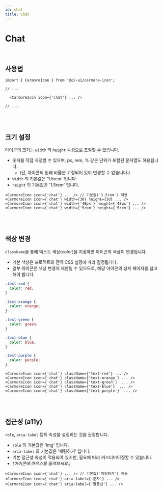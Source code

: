 ```yaml
---
id: chat
title: Chat
---
```




# Chat

<br />

<BorderBox>
  <CarmoreIcon className={'textPrimaryLight'} icon={'chat'} width={'15rem'} height={'15rem'} />
</BorderBox>

## 사용법

```tsx
import { CarmoreIcon } from '@o2-ui/carmore-icon';

// ...

  <CarmoreIcon icon={'chat'} ... />

// ...
```

<br />
<br />

## 크기 설정

아이콘의 크기는 `width` 와 `height` 속성으로 조절할 수 있습니다.

- 숫자를 직접 지정할 수 있으며, px, rem, % 같은 단위가 포함된 문자열도 허용됩니다.
  - (단, 아이콘의 원래 비율은 고정되어 있어 변경할 수 없습니다.)
- `width` 의 기본값은 '1.5rem' 입니다.
- `height` 의 기본값은 '1.5rem' 입니다.

<BorderBox>
  <Flex direction={'row'} gap={'2rem'} alignItems={'center'} justifyContent={'center'}>
    <CarmoreIcon className={'textPrimary'} icon={'chat'} />
    <CarmoreIcon icon={'chat'} width={30} height={30} />
    <CarmoreIcon icon={'chat'} width={'3rem'} height={'3rem'} />
    <CarmoreIcon icon={'chat'} width={'5rem'} height={'5rem'} />
  </Flex>
</BorderBox>

```tsx
<CarmoreIcon icon={'chat'} ... /> // 기본값('1.5rem') 적용
<CarmoreIcon icon={'chat'} width={30} height={30} ... />
<CarmoreIcon icon={'chat'} width={'48px'} height={'48px'} ... />
<CarmoreIcon icon={'chat'} width={'5rem'} height={'5rem'} ... />
```

<br />
<br />

## 색상 변경

`className`을 통해 텍스트 색상(color)을 지정하면 아이콘의 색상이 변경됩니다.

- 기본 색상은 프로젝트의 전역 CSS 설정에 따라 결정됩니다.
- 일부 아이콘은 색상 변경이 제한될 수 있으므로, 해당 아이콘의 상세 페이지를 참고해야 합니다.

<BorderBox>
  <Flex direction={'row'} gap={'2rem'} alignItems={'center'} justifyContent={'center'}>
    <CarmoreIcon className={'textRed'} icon={'chat'} width={60} height={60} />
    <CarmoreIcon className={'textOrange'} icon={'chat'} width={60} height={60} />
    <CarmoreIcon className={'textGreen'} icon={'chat'} width={60} height={60} />
    <CarmoreIcon className={'textBlue'} icon={'chat'} width={60} height={60} />
    <CarmoreIcon className={'textPurple'} icon={'chat'} width={60} height={60} />
  </Flex>
</BorderBox>

```css
.text-red {
  color: red;
}

.text-orange {
  color: orange;
}

.text-green {
  color: green;
}

.text-blue {
  color: blue;
}

.text-purple {
  color: purple;
}
```

```tsx
<CarmoreIcon icon={'chat'} className={'text-red'} ... />
<CarmoreIcon icon={'chat'} className={'text-orange'} ... />
<CarmoreIcon icon={'chat'} className={'text-green'}  ... />
<CarmoreIcon icon={'chat'} className={'text-blue'}  ... />
<CarmoreIcon icon={'chat'} className={'text-purple'}  ... />
```

<br />
<br />

## 접근성 (a11y)

`role`, `aria-label` 등의 속성을 설정하는 것을 권장합니다.

- `role` 의 기본값은 'img' 입니다.
- `aria-label` 의 기본값은 '채팅하기' 입니다.
- 기본 접근성 속성이 적용되어 있지만, 필요에 따라 커스터마이징할 수 있습니다.
- _(아이콘에 마우스를 올려보세요.)_

<BorderBox>
  <Flex direction={'row'} gap={'4rem'} alignItems={'center'} justifyContent={'center'}>
    <CarmoreIcon className={'textPrimary'} icon={'chat'} width={60} height={60} />
    <CarmoreIcon icon={'chat'} aria-label={'문자'} width={60} height={60} />
    <CarmoreIcon icon={'chat'} aria-label={'말풍선'} width={60} height={60} />
  </Flex>
</BorderBox>

```tsx
<CarmoreIcon icon={'chat'} ... /> // 기본값('채팅하기') 적용
<CarmoreIcon icon={'chat'} aria-label={'문자'} ... />
<CarmoreIcon icon={'chat'} aria-label={'말풍선'} ... />
```
